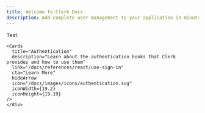 ```yaml
---
title: Welcome to Clerk Docs
description: Add complete user management to your application in minutes.
---
```



Test 

<Hero/>
<div className="container my-4 min-w-full">
  <div className="grid xl:grid-cols-3 xl:grid-rows-2 md:grid-cols-2 md:grid-rows-3 justify-center gap-x-7">
    <FrameworkCards
      title="Next.js"
      description="Learn how to use Clerk to quickly and easily add secure authentication and user management to your Next.js application."
      link="/docs/quickstarts/nextjs"
      cta="Get Started"
      icon="/docs/images/logos/nextjs.svg"
      iconWidth="40"
    />
    <FrameworkCards
      title="React"
      description="Learn how to use Clerk to quickly and easily add secure authentication and user management to your React application."
      link="/docs/quickstarts/react"
      cta="Get Started"
      icon="/docs/images/logos/react.svg"
    />
    <FrameworkCards
      title="Remix"
      description="Learn how to use Clerk to quickly and easily add secure authentication and user management to your Remix application."
      link="/docs/quickstarts/remix"
      cta="Get Started"
      icon="/docs/images/logos/remix.svg"
    />
    <FrameworkCards
      title="Expo"
      description="Learn how to use Clerk to add secure authentication and user management to your Expo application using custom flows."
      link="/docs/quickstarts/expo"
      cta="Get Started"
      icon="/docs/images/logos/expo.svg"
    />
    <FrameworkCards
      title="RedwoodJS"
      description="Learn how to use Clerk to add secure authentication and user management to your RedwoodJS application"
      link="/docs/quickstarts/redwood"
      cta="Get Started"
      icon="/docs/images/logos/redwood.svg"
    />
  </div>
</div>

<Subheader text="Components"/>

<div className="container min-w-full my-4">
  <div className="grid xl:grid-cols-2 auto-rows-auto md:grid-cols-2 gap-x-7 justify-items-stretch">
    <Cards
      title="Authentication"
      description="Learn about the authentication components that Clerk provides and how to use them."
      link="/docs/components/authentication/sign-in"
      cta="Learn More"
      icon="/docs/images/icons/authentication.svg"
      iconWidth={19.2}
      iconHeight={19.19}
    />
    <Cards
      title="User Management"
      description="Learn about the user management components that Clerk provides and how to use them."
      link="/docs/components/control/signed-in"
      cta="Learn More"
      icon="/docs/images/icons/users.svg"
      iconWidth={16.8}
      iconHeight={18}
    />
    <Cards
      title="Organization Management"
      description="Learn about the organization management components that Clerk provides and how to use them."
      link="/docs/components/organization/create-organization"
      cta="Learn More"
      icon="/docs/images/icons/organizations.svg"
      iconWidth={21.6}
      iconHeight={18}
    />
    <Cards
      title="Customization & Localization"
      description="Learn how to customize and localize the Clerk components."
      link="/docs/components/customization/overview"
      cta="Learn More"
      icon="/docs/images/icons/customization.svg"
      iconWidth={19.2}
      iconHeight={19.2}
    />
  </div>
</div>

<Subheader text="Hooks"/>

<div className="container min-w-full my-4">
  <div className="grid xl:grid-cols-2 auto-rows-auto md:grid-cols-2 gap-x-7 justify-items-stretch">
    <Cards
      title="User Management"
      description="Learn about the user management hooks that Clerk provides and how to use them."
      link="/docs/references/react/use-user"
      cta="Learn More"
      hideArrow
      icon="/docs/images/icons/users.svg"
      iconWidth={16.8}
      iconHeight={18}
    />

    <Cards
      title="Authentication"
      description="Learn about the authentication hooks that Clerk provides and how to use them"
      link="/docs/references/react/use-sign-in"
      cta="Learn More"
      hideArrow
      icon="/docs/images/icons/authentication.svg"
      iconWidth={19.2}
      iconHeight={19.19}
    />
    </div>

</div>

<Subheader text="SDKs"/>

<div className="container min-w-full my-4">
  <div className="grid xl:grid-cols-2 auto-rows-auto md:grid-cols-2 gap-x-7 justify-items-stretch">
    <Cards
      title="Next.js"
      description="Learn about the Next.js SDK that Clerk provides and its unique features."
      link="/docs/references/nextjs/get-auth"
      cta="Learn More"
      icon="/docs/images/logos/nextjs.svg"
      iconWidth="40"
    />
    <Cards
      title="Shared"
      description="Learn about Clerk SDK methods that are shared across each framework."
      link="/docs/references/react/use-auth"
      cta="Learn More"
      icon="/docs/images/icons/sdks.svg"
      iconWidth={19.2}
      iconHeight={16.8}
    />
  </div>
</div>
